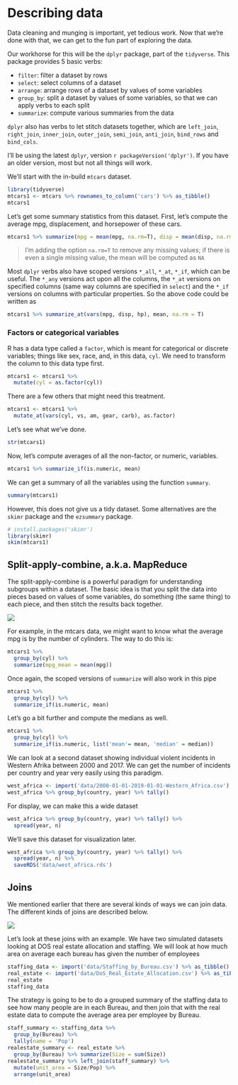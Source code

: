 # Describing data {#sec:description}

Data cleaning and munging is important, yet tedious work. Now that we're done
with that, we can get to the fun part of exploring the data. 

Our workhorse for this will be the `dplyr` package, part of the `tidyverse`. This
package provides 5 basic verbs:

- `filter`: filter a dataset by rows
- `select`: select columns of a dataset
- `arrange`: arrange rows of a dataset by values of some variables
- `group_by`: split a dataset by values of some variables, so that we can apply verbs to each split
- `summarize`: compute various summaries from the data

`dplyr` also has verbs to let stitch datasets together, which are `left_join`, 
`right_join`, `inner_join`, `outer_join`, `semi_join`, `anti_join`, `bind_rows` and
`bind_cols`.

I'll be using the latest `dplyr`, version `r packageVersion('dplyr')`. If you have 
an older version, most but not all things will work. 

We'll start with the in-build `mtcars` dataset. 

```r
library(tidyverse)
mtcars1 <- mtcars %>% rownames_to_column('cars') %>% as_tibble()
mtcars1
```

Let's get some summary statistics from this dataset. First, let's compute the average 
mpg, displacement, and horsepower of these cars.

```r
mtcars1 %>% summarize(mpg = mean(mpg, na.rm=T), disp = mean(disp, na.rm=T), hp = mean(hp, na.rm=T))
```

> I'm adding the option `na.rm=T` to remove any missing values; if there is even a single missing value, the mean will be computed as `NA`

Most `dplyr` verbs also have scoped versions `*_all`, `*_at`, `*_if`, which can be useful. The `*_any` versions act
upon all the columns, the `*_at` versions on specified columns (same way columns are specified in `select`) and the 
`*_if` versions on columns with particular properties. So the above  code could be written as

```r
mtcars1 %>% summarize_at(vars(mpg, disp, hp), mean, na.rm = T)
```

### Factors or categorical variables {-}

R has a data type called a `factor`, which is meant for categorical or discrete variables; things like sex, race, and, 
in this data, `cyl`. We need to transform the column to this data type first. 

```r
mtcars1 <- mtcars1 %>% 
  mutate(cyl = as.factor(cyl))
```

There are a few others that might need this treatment.

```r
mtcars1 <- mtcars1 %>% 
  mutate_at(vars(cyl, vs, am, gear, carb), as.factor)
```

Let's see what we've done.

```r
str(mtcars1)
```

Now, let's compute averages of all the non-factor, or numeric, variables.

```r
mtcars1 %>% summarize_if(is.numeric, mean)
```

We can get a summary of all the variables using the function `summary`.

```r
summary(mtcars1)
```

However, this does not give us a tidy dataset. Some alternatives are the `skimr` package and 
the `ezsummary` package. 

```r
# install.packages('skimr')
library(skimr)
skim(mtcars1)
```

## Split-apply-combine, a.k.a. MapReduce

The split-apply-combine is a powerful paradigm for understanding subgroups within a dataset. The basic 
idea is that you split the data into pieces based on values of some variables, do something (the same thing) to 
each piece, and then stitch the results back together. 

![](img/split-apply-combine.png)

For example, in the mtcars data, we might want to know what the average mpg is by the number of cylinders. The
way to do this is:

```r
mtcars1 %>% 
  group_by(cyl) %>% 
  summarize(mpg_mean = mean(mpg))

```

Once again, the scoped versions of `summarize` will also work in this pipe

```r
mtcars1 %>% 
  group_by(cyl) %>% 
  summarize_if(is.numeric, mean)
```

Let's go a bit further and compute the medians as well.

```r
mtcars1 %>% 
  group_by(cyl) %>% 
  summarize_if(is.numeric, list('mean'= mean, 'median' = median))
```

We can look at a second dataset showing individual violent incidents in Western Afrika
between 2000 and 2017. We can get the number of incidents per country and year very easily using this paradigm.

```r
west_africa <- import('data/2000-01-01-2019-01-01-Western_Africa.csv')
west_africa %>% group_by(country, year) %>% tally()
```

For display, we can make this a wide dataset

```r
west_africa %>% group_by(country, year) %>% tally() %>% 
  spread(year, n)
```

We'll save this dataset for visualization later.

```r
west_africa %>% group_by(country, year) %>% tally() %>% 
  spread(year, n) %>% 
  saveRDS('data/west_africa.rds')
```


## Joins

We mentioned earlier that there are several kinds of ways we can join data. The 
different kinds of joins are described below.

![](img/joins.png)

Let's look at these joins with an example. We have two simulated datasets looking at 
DOS real estate allocation and staffing. We will look at how much area on average each
bureau has given the number of employees

```r
staffing_data <- import('data/Staffing_by_Bureau.csv') %>% as_tibble()
real_estate <- import('data/DoS_Real_Estate_Allocation.csv') %>% as_tibble()
real_estate
staffing_data
```
The strategy is going to be to do a grouped summary of the staffing data to see how 
many people are in each Bureau, and then join that with the real estate data to 
compute the average area per employee by Bureau.

```r
staff_summary <- staffing_data %>% 
  group_by(Bureau) %>% 
  tally(name = 'Pop')
realestate_summary <- real_estate %>% 
  group_by(Bureau) %>% summarize(Size = sum(Size))
realestate_summary %>% left_join(staff_summary) %>% 
  mutate(unit_area = Size/Pop) %>% 
  arrange(unit_area)
```


